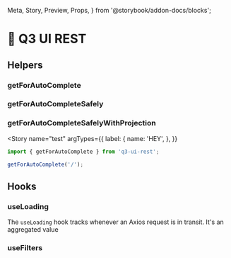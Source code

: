   Meta,
  Story,
  Preview,
  Props,
} from '@storybook/addon-docs/blocks';

<Meta title="REST/Introduction" />

# 🚀 Q3 UI REST

## Helpers

### getForAutoComplete

### getForAutoCompleteSafely

### getForAutoCompleteSafelyWithProjection

<Story
  name="test"
  argTypes={{
    label: {
      name: 'HEY',
    },
  }}
>
  <div />
</Story>

```javascript
import { getForAutoComplete } from 'q3-ui-rest';

getForAutoComplete('/');
```

## Hooks

### useLoading

The `useLoading` hook tracks whenever an Axios request is in
transit. It's an aggregated value

### useFilters
